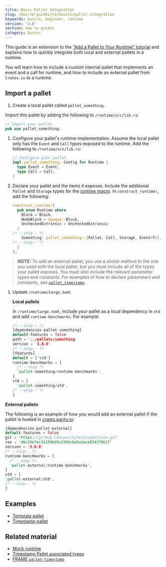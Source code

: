 ```yaml
---
title: Basic Pallet Integration
slug: /how-to-guides/v3/basics/pallet-integration
keywords: basics, beginner, runtime
version: '3.0'
section: how to guides
category: basics
---
```


This guide is an extension to the ["Add a Pallet to Your Runtime" tutorial](/tutorials/v3/add-a-pallet) and explains how to quickly integrate both local and external pallets in a runtime.

You will learn how to include a custom internal pallet that implements an event and a call for runtime, and how to include an external pallet from `Crates.io` to a runtime.

## Import a pallet

1. Create a local pallet called `pallet_something`.

  Import this pallet by adding the following to `/runtime/src/lib.rs`:

  ```rust
  // Import your pallet.
  pub use pallet_something;
  ```

1. Configure your pallet's runtime implementation.
   Assume the local pallet only has the `Event` and `Call` types exposed to the runtime. Add the following to `/runtime/src/lib.rs`:

   ```rust
   // Configure your pallet.
   impl pallet_something::Config for Runtime {
     type Event = Event;
     type Call = Call;
   }
   ```

1. Declare your pallet and the items it exposes.
   Include the additional `Pallet` and `Storage` types for the [runtime macro](/v3/runtime/macros/#construct_runtime). In `construct_runtime!`, add the following:

   ```rust
   construct_runtime!(
     pub enum Runtime where
       Block = Block,
       NodeBlock = opaque::Block,
       UncheckedExtrinsic = UncheckedExtrinsic
     {
   /* --snip-- */
       Something: pallet_something::{Pallet, Call, Storage, Event<T>},
   /* --snip-- */
     }
   );
   ```

> **NOTE:** To add an external pallet, you use a similar method to the one you used with the local pallet, but you must include all of the types your pallet exposes.
> You must also include the relevant parameter types and constants. For examples of how to declare parameters and constants, see [`pallet_timestamp`][timestamp-frame].

1. Update `/runtime/Cargo.toml`

   **Local pallets**

   In `/runtime/Cargo.toml`, include your pallet as a local dependency in `std` and add `runtime-benchmarks`. For example:

   ```rust
   /* --snip-- */
   [dependencies.pallet-something]
   default-features = false
   path = '../pallets/something'
   version = '3.0.0'
   /* --snip-- */
   [features]
   default = ['std']
   runtime-benchmarks = [
     /* --snip */
     'pallet-something/runtime-benchmarks',
   ]
   std = [
     'pallet-something/std',
   /* --snip-- */
   ]
   ```

**External pallets**

The following is an example of how you would add an external pallet if the pallet is hosted in [crates.parity.io](https://crates.parity.io/):

```rust
[dependencies.pallet-external]
default-features = false
git = 'https://github.com/paritytech/substrate.git'
rev = 'd6c33e7ec313f9bd5e319dc0a5a3ace5543f9617'
version = '3.0.0'
/* --snip-- */
runtime-benchmarks = [
  /* --snip */
  'pallet-external/runtime-benchmarks',
]
std = [
'pallet-external/std',
/* --snip-- */
]
```

## Examples

- [Template pallet][template-frame]
- [Timestamp pallet][timestamp-frame]

## Related material

- [Mock runtime][mock-runtime]
- [Timestamp Pallet associated types][timestamp-rustdocs]
- [FRAME `pallet-timestamp`](https://crates.io/crates/pallet-timestamp)

[mock-runtime]: /v3/runtime/testing#mock-runtime-environment
[timestamp-frame]: https://github.com/paritytech/substrate/blob/master/bin/node/runtime/src/lib.rs#L413-L422
[timestamp-rustdocs]: /rustdocs/latest/pallet_timestamp/pallet/trait.Config.html#associated-types
[template-frame]: https://github.com/substrate-developer-hub/substrate-node-template/blob/master/pallets/template/src/lib.rs#L1-L107
